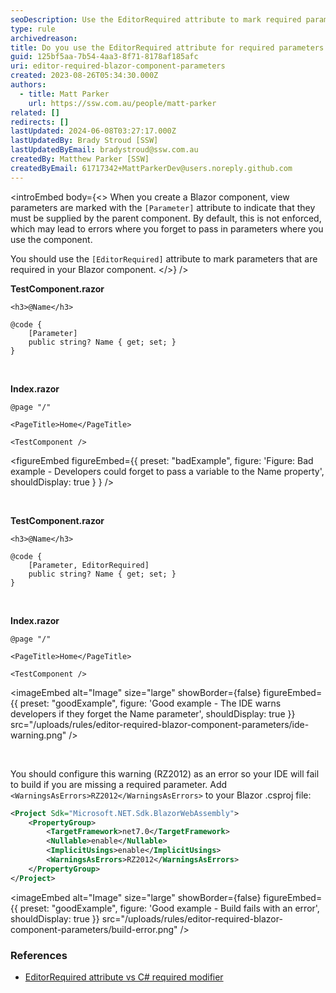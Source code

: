 ```yaml
---
seoDescription: Use the EditorRequired attribute to mark required parameters in Blazor components and ensure developers are notified if they forget to pass in necessary variables.
type: rule
archivedreason:
title: Do you use the EditorRequired attribute for required parameters in Blazor?
guid: 125bf5aa-7b54-4aa3-8f71-8178af185afc
uri: editor-required-blazor-component-parameters
created: 2023-08-26T05:34:30.000Z
authors:
  - title: Matt Parker
    url: https://ssw.com.au/people/matt-parker
related: []
redirects: []
lastUpdated: 2024-06-08T03:27:17.000Z
lastUpdatedBy: Brady Stroud [SSW]
lastUpdatedByEmail: bradystroud@ssw.com.au
createdBy: Matthew Parker [SSW]
createdByEmail: 61717342+MattParkerDev@users.noreply.github.com
---
```


<introEmbed
  body={<>
When you create a Blazor component, view parameters are marked with the `[Parameter]` attribute to indicate that they must be supplied by the parent component. By default, this is not enforced, which may lead to errors where you forget to pass in parameters where you use the component.

You should use the `[EditorRequired]` attribute to mark parameters that are required in your Blazor component.
  </>}
/>
<br>

**TestComponent.razor**

```razor
<h3>@Name</h3>

@code {
    [Parameter]
    public string? Name { get; set; }
}
```

<br>

**Index.razor**

```razor
@page "/"

<PageTitle>Home</PageTitle>

<TestComponent />
```

<figureEmbed figureEmbed={{
  preset: "badExample",
  figure: 'Figure: Bad example - Developers could forget to pass a variable to the Name property',
  shouldDisplay: true
} } />


<br>

**TestComponent.razor**

```razor
<h3>@Name</h3>

@code {
    [Parameter, EditorRequired]
    public string? Name { get; set; }
}
```

<br>

**Index.razor**

```razor
@page "/"

<PageTitle>Home</PageTitle>

<TestComponent />
```

<imageEmbed
  alt="Image"
  size="large"
  showBorder={false}
  figureEmbed={{
    preset: "goodExample",
    figure: 'Good example - The IDE warns developers if they forget the Name parameter',
    shouldDisplay: true
  }}
  src="/uploads/rules/editor-required-blazor-component-parameters/ide-warning.png"
/>

<br>

You should configure this warning (RZ2012) as an error so your IDE will fail to build if you are missing a required parameter. Add `<WarningsAsErrors>RZ2012</WarningsAsErrors>` to your Blazor .csproj file:

```xml
<Project Sdk="Microsoft.NET.Sdk.BlazorWebAssembly">
	<PropertyGroup>
		<TargetFramework>net7.0</TargetFramework>
		<Nullable>enable</Nullable>
		<ImplicitUsings>enable</ImplicitUsings>
		<WarningsAsErrors>RZ2012</WarningsAsErrors>
	</PropertyGroup>
</Project>
```

<imageEmbed
  alt="Image"
  size="large"
  showBorder={false}
  figureEmbed={{
    preset: "goodExample",
    figure: 'Good example - Build fails with an error',
    shouldDisplay: true
  }}
  src="/uploads/rules/editor-required-blazor-component-parameters/build-error.png"
/>

### References

- [EditorRequired attribute vs C# required modifier](https://github.com/dotnet/aspnetcore/issues/44974)
